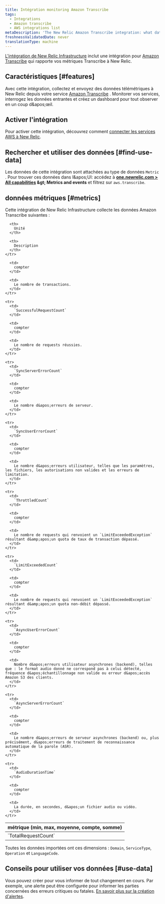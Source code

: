 ```yaml
---
title: Intégration monitoring Amazon Transcribe
tags:
  - Integrations
  - Amazon transcribe
  - AWS integrations list
metaDescription: 'The New Relic Amazon Transcribe integration: what data it reports, and how to enable it.'
freshnessValidatedDate: never
translationType: machine
---
```


[L&apos;intégration de New Relic Infrastructure](/docs/infrastructure/introduction-infra-monitoring) inclut une intégration pour [Amazon Transcribe](https://aws.amazon.com/transcribe) qui rapporte vos métriques Transcribe à New Relic.

## Caractéristiques [#features]

Avec cette intégration, collectez et envoyez des données télémétriques à New Relic depuis votre service [Amazon Transcribe](https://aws.amazon.com/transcribe/) . Monitorer vos services, interrogez les données entrantes et créez un dashboard pour tout observer en un coup d&amp;apos;œil.

## Activer l&apos;intégration

Pour activer cette intégration, découvrez comment [connecter les services AWS à New Relic](/docs/infrastructure/amazon-integrations/connect/aws-metric-stream/#set-up-metric-stream).

## Rechercher et utiliser des données [#find-use-data]

Les données de cette intégration sont attachées au type de données `Metric` . Pour trouver ces données dans l&amp;apos;UI: accédez à <DNT>**[one.newrelic.com &gt; All capabilities](https://one.newrelic.com/all-capabilities) &amp;gt; Metrics and events**</DNT> et filtrez sur `aws.transcribe`.

## données métriques [#metrics]

Cette intégration de New Relic Infrastructure collecte les données Amazon Transcribe suivantes :

<table>
  <thead>
    <tr>
      <th style={{ width: "200px" }}>
        métrique (min, max, moyenne, compte, somme)
      </th>

      <th>
        Unité
      </th>

      <th>
        Description
      </th>
    </tr>
  </thead>

  <tbody>
    <tr>
      <td>
        `TotalRequestCount`
      </td>

      <td>
        compter
      </td>

      <td>
        Le nombre de transactions.
      </td>
    </tr>

    <tr>
      <td>
        `SuccessfulRequestCount`
      </td>

      <td>
        compter
      </td>

      <td>
        Le nombre de requests réussies.
      </td>
    </tr>

    <tr>
      <td>
        `SyncServerErrorCount`
      </td>

      <td>
        compter
      </td>

      <td>
        Le nombre d&apos;erreurs de serveur.
      </td>
    </tr>

    <tr>
      <td>
        `SyncUserErrorCount`
      </td>

      <td>
        compter
      </td>

      <td>
        Le nombre d&apos;erreurs utilisateur, telles que les paramètres, les fichiers, les autorisations non valides et les erreurs de limitation.
      </td>
    </tr>

    <tr>
      <td>
        `ThrottledCount`
      </td>

      <td>
        compter
      </td>

      <td>
        Le nombre de requests qui renvoient un `LimitExceededException` résultant d&amp;apos;un quota de taux de transaction dépassé.
      </td>
    </tr>

    <tr>
      <td>
        `LimitExceededCount`
      </td>

      <td>
        compter
      </td>

      <td>
        Le nombre de requests qui renvoient un `LimitExceededException` résultant d&amp;apos;un quota non-débit dépassé.
      </td>
    </tr>

    <tr>
      <td>
        `AsyncUserErrorCount`
      </td>

      <td>
        compter
      </td>

      <td>
        Nombre d&apos;erreurs utilisateur asynchrones (backend), telles que : le format audio donné ne correspond pas à celui détecté, fréquence d&apos;échantillonnage non valide ou erreur d&apos;accès Amazon S3 des clients.
      </td>
    </tr>

    <tr>
      <td>
        `AsyncServerErrorCount`
      </td>

      <td>
        compter
      </td>

      <td>
        Le nombre d&apos;erreurs de serveur asynchrones (backend) ou, plus précisément, d&apos;erreurs de traitement de reconnaissance automatique de la parole (ASR).
      </td>
    </tr>

    <tr>
      <td>
        `AudioDurationTime`
      </td>

      <td>
        compter
      </td>

      <td>
        La durée, en secondes, d&apos;un fichier audio ou vidéo.
      </td>
    </tr>
  </tbody>
</table>

Toutes les données importées ont ces dimensions : `Domain`, `ServiceType`, `Operation` et `LanguageCode`.

## Conseils pour utiliser vos données [#use-data]

Vous pouvez créer <InlinePopover type="alerts" />pour vous informer de tout changement en cours. Par exemple, une alerte peut être configurée pour informer les parties concernées des erreurs critiques ou fatales. [En savoir plus sur la création d&apos;alertes](/docs/alerts-applied-intelligence/new-relic-alerts/learn-alerts/introduction-alerts).